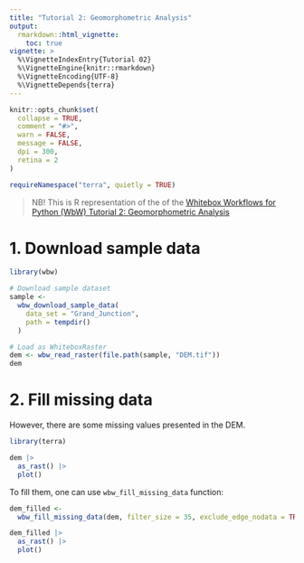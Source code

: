 ```yaml
---
title: "Tutorial 2: Geomorphometric Analysis"
output: 
  rmarkdown::html_vignette:
    toc: true
vignette: >
  %\VignetteIndexEntry{Tutorial 02}
  %\VignetteEngine{knitr::rmarkdown}
  %\VignetteEncoding{UTF-8}
  %\VignetteDepends{terra}
---
```


```r
knitr::opts_chunk$set(
  collapse = TRUE,
  comment = "#>",
  warn = FALSE,
  message = FALSE,
  dpi = 300,
  retina = 2
)

requireNamespace("terra", quietly = TRUE)
```

> NB! This is R representation of the of the [Whitebox Workflows for Python (WbW) Tutorial 2: Geomorphometric Analysis](https://github.com/jblindsay/jblindsay.github.io/blob/master/WhiteboxTutorials/WbW_tutorials/WbW_tutorial2.ipynb)

# 1. Download sample data

```r
library(wbw)

# Download sample dataset
sample <- 
  wbw_download_sample_data(
    data_set = "Grand_Junction", 
    path = tempdir()
  )

# Load as WhiteboxRaster
dem <- wbw_read_raster(file.path(sample, "DEM.tif"))
dem
```

# 2. Fill missing data

However, there are some missing values presented in the DEM.
```r
library(terra)

dem |> 
  as_rast() |> 
  plot()

```

To fill them, one can use `wbw_fill_missing_data` function:
```r
dem_filled <- 
  wbw_fill_missing_data(dem, filter_size = 35, exclude_edge_nodata = TRUE)

dem_filled |> 
  as_rast() |> 
  plot()
```